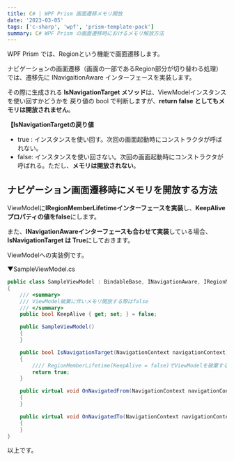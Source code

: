 ---
title: C# | WPF Prism 画面遷移メモリ開放
date: '2023-03-05'
tags: ['c-sharp', 'wpf', 'prism-template-pack']
summary: C# WPF Prism の画面遷移時におけるメモリ解放方法
---

WPF Prism では、Regionという機能で画面遷移します。

ナビゲーションの画面遷移（画面の一部であるRegion部分が切り替わる処理）では、遷移先に INavigaitionAware インターフェースを実装します。

その際に生成される **IsNavigationTarget メソッド**は、ViewModelインスタンスを使い回すかどうかを 戻り値の bool で判断しますが、**return false としてもメモリは開放されません**。

**【IsNavigationTargetの戻り値**  
- true : インスタンスを使い回す。次回の画面起動時にコンストラクタが呼ばれない。
- false: インスタンスを使い回さない。次回の画面起動時にコンストラクタが呼ばれる。ただし、**メモリは開放されない**。

## ナビゲーション画面遷移時にメモリを開放する方法

ViewModelに**IRegionMemberLifetimeインターフェースを実装**し、**KeepAliveプロパティの値をfalse**にします。

また、**INavigationAwareインターフェースも合わせて実装**している場合、**IsNavigationTarget は True**にしておきます。

ViewModelへの実装例です。

▼SampleViewModel.cs
```cs
public class SampleViewModel : BindableBase, INavigationAware, IRegionMemberLifetime
{
    /// <summary>
    /// ViewModel破棄に伴いメモリ開放する際はfalse
    /// </summary>
    public bool KeepAlive { get; set; } = false;

    public SampleViewModel()
    {
    }

    public bool IsNavigationTarget(NavigationContext navigationContext)
    {
        //// RegionMemberLifetime(KeepAlive = false)でViewModelを破棄するため、こちらはTrue
        return true;
    }

    public virtual void OnNavigatedFrom(NavigationContext navigationContext)
    {
    }

    public virtual void OnNavigatedTo(NavigationContext navigationContext)
    {
    }
}
```

以上です。